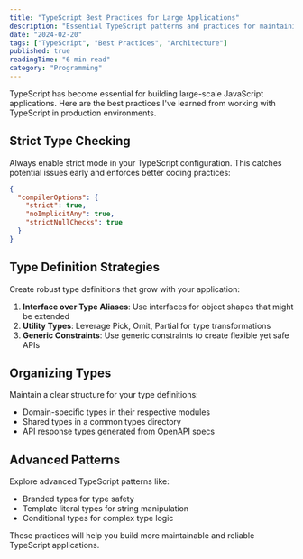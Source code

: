 ```yaml
---
title: "TypeScript Best Practices for Large Applications"
description: "Essential TypeScript patterns and practices for maintaining large codebases."
date: "2024-02-20"
tags: ["TypeScript", "Best Practices", "Architecture"]
published: true
readingTime: "6 min read"
category: "Programming"
---
```


TypeScript has become essential for building large-scale JavaScript applications. Here are the best practices I've learned from working with TypeScript in production environments.

## Strict Type Checking

Always enable strict mode in your TypeScript configuration. This catches potential issues early and enforces better coding practices:

```json
{
  "compilerOptions": {
    "strict": true,
    "noImplicitAny": true,
    "strictNullChecks": true
  }
}
```

## Type Definition Strategies

Create robust type definitions that grow with your application:

1. **Interface over Type Aliases**: Use interfaces for object shapes that might be extended
2. **Utility Types**: Leverage Pick, Omit, Partial for type transformations
3. **Generic Constraints**: Use generic constraints to create flexible yet safe APIs

## Organizing Types

Maintain a clear structure for your type definitions:
- Domain-specific types in their respective modules
- Shared types in a common types directory
- API response types generated from OpenAPI specs

## Advanced Patterns

Explore advanced TypeScript patterns like:
- Branded types for type safety
- Template literal types for string manipulation
- Conditional types for complex type logic

These practices will help you build more maintainable and reliable TypeScript applications.
